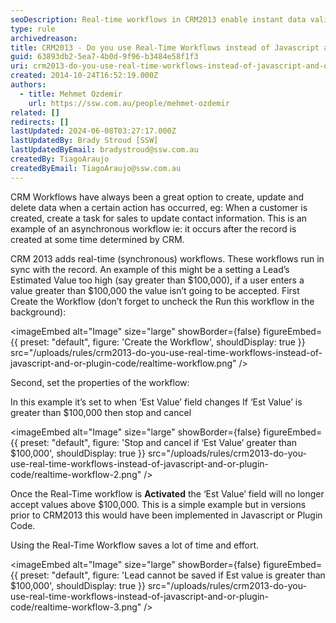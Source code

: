 ```yaml
---
seoDescription: Real-time workflows in CRM2013 enable instant data validation and manipulation, replacing traditional JavaScript and plugin code approaches.
type: rule
archivedreason:
title: CRM2013 - Do you use Real-Time Workflows instead of Javascript and/or Plugin Code?
guid: 63893db2-5ea7-4b0d-9f96-b3484e58f1f3
uri: crm2013-do-you-use-real-time-workflows-instead-of-javascript-and-or-plugin-code
created: 2014-10-24T16:52:19.000Z
authors:
  - title: Mehmet Ozdemir
    url: https://ssw.com.au/people/mehmet-ozdemir
related: []
redirects: []
lastUpdated: 2024-06-08T03:27:17.000Z
lastUpdatedBy: Brady Stroud [SSW]
lastUpdatedByEmail: bradystroud@ssw.com.au
createdBy: TiagoAraujo
createdByEmail: TiagoAraujo@ssw.com.au
---
```


CRM Workflows have always been a great option to create, update and delete data when a certain action has occurred, eg: When a customer is created, create a task for sales to update contact information. This is an example of an asynchronous workflow ie: it occurs after the record is created at some time determined by CRM.

CRM 2013 adds real-time (synchronous) workflows. These workflows run in sync with the record. An example of this might be a setting a Lead’s Estimated Value too high (say greater than $100,000), if a user enters a value greater than $100,000 the value isn’t going to be accepted.
First Create the Workflow (don’t forget to uncheck the Run this workflow in the background):


<imageEmbed
  alt="Image"
  size="large"
  showBorder={false}
  figureEmbed={{
    preset: "default",
    figure: 'Create the Workflow',
    shouldDisplay: true
  }}
  src="/uploads/rules/crm2013-do-you-use-real-time-workflows-instead-of-javascript-and-or-plugin-code/realtime-workflow.png"
/>

Second, set the properties of the workflow:

In this example it’s set to when ‘Est Value’ field changes
If ‘Est Value’ is greater than $100,000 then stop and cancel


<imageEmbed
  alt="Image"
  size="large"
  showBorder={false}
  figureEmbed={{
    preset: "default",
    figure: 'Stop and cancel if ‘Est Value’ greater than $100,000',
    shouldDisplay: true
  }}
  src="/uploads/rules/crm2013-do-you-use-real-time-workflows-instead-of-javascript-and-or-plugin-code/realtime-workflow-2.png"
/>

Once the Real-Time workflow is **Activated** the ‘Est Value’ field will no longer accept values above $100,000. This is a simple example but in versions prior to CRM2013 this would have been implemented in Javascript or Plugin Code.

Using the Real-Time Workflow saves a lot of time and effort.


<imageEmbed
  alt="Image"
  size="large"
  showBorder={false}
  figureEmbed={{
    preset: "default",
    figure: 'Lead cannot be saved if Est value is greater than $100,000',
    shouldDisplay: true
  }}
  src="/uploads/rules/crm2013-do-you-use-real-time-workflows-instead-of-javascript-and-or-plugin-code/realtime-workflow-3.png"
/>
